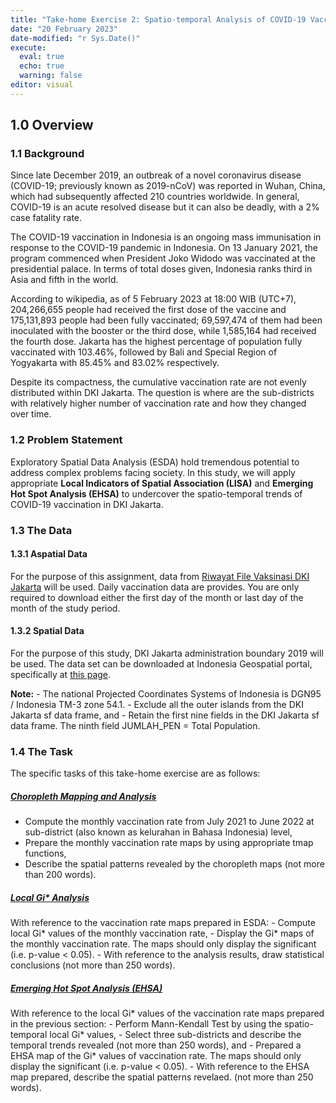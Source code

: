 ```yaml
---
title: "Take-home Exercise 2: Spatio-temporal Analysis of COVID-19 Vaccination Trends at the Sub-district Level, DKI Jakarta"
date: "20 February 2023"
date-modified: "r Sys.Date()"
execute: 
  eval: true
  echo: true
  warning: false
editor: visual
---
```


## 1.0 Overview

### 1.1 Background

Since late December 2019, an outbreak of a novel coronavirus disease (COVID-19; previously known as 2019-nCoV) was reported in Wuhan, China, which had subsequently affected 210 countries worldwide. In general, COVID-19 is an acute resolved disease but it can also be deadly, with a 2% case fatality rate.

The COVID-19 vaccination in Indonesia is an ongoing mass immunisation in response to the COVID-19 pandemic in Indonesia. On 13 January 2021, the program commenced when President Joko Widodo was vaccinated at the presidential palace. In terms of total doses given, Indonesia ranks third in Asia and fifth in the world.

According to wikipedia, as of 5 February 2023 at 18:00 WIB (UTC+7), 204,266,655 people had received the first dose of the vaccine and 175,131,893 people had been fully vaccinated; 69,597,474 of them had been inoculated with the booster or the third dose, while 1,585,164 had received the fourth dose. Jakarta has the highest percentage of population fully vaccinated with 103.46%, followed by Bali and Special Region of Yogyakarta with 85.45% and 83.02% respectively.

Despite its compactness, the cumulative vaccination rate are not evenly distributed within DKI Jakarta. The question is where are the sub-districts with relatively higher number of vaccination rate and how they changed over time.

### 1.2 Problem Statement

Exploratory Spatial Data Analysis (ESDA) hold tremendous potential to address complex problems facing society. In this study, we will apply appropriate **Local Indicators of Spatial Association (LISA)** and **Emerging Hot Spot Analysis (EHSA)** to undercover the spatio-temporal trends of COVID-19 vaccination in DKI Jakarta.

### 1.3 The Data

#### 1.3.1 Aspatial Data

For the purpose of this assignment, data from [Riwayat File Vaksinasi DKI Jakarta](https://riwayat-file-vaksinasi-dki-jakarta-jakartagis.hub.arcgis.com/) will be used. Daily vaccination data are provides. You are only required to download either the first day of the month or last day of the month of the study period.

#### 1.3.2 Spatial Data

For the purpose of this study, DKI Jakarta administration boundary 2019 will be used. The data set can be downloaded at Indonesia Geospatial portal, specifically at [this page](https://www.indonesia-geospasial.com/2020/04/download-shapefile-shp-batas-desa.html).

**Note:** - The national Projected Coordinates Systems of Indonesia is DGN95 / Indonesia TM-3 zone 54.1. - Exclude all the outer islands from the DKI Jakarta sf data frame, and - Retain the first nine fields in the DKI Jakarta sf data frame. The ninth field JUMLAH_PEN = Total Population.

### 1.4 The Task

The specific tasks of this take-home exercise are as follows:

##### [Choropleth Mapping and Analysis]{.underline}

-   Compute the monthly vaccination rate from July 2021 to June 2022 at sub-district (also known as kelurahan in Bahasa Indonesia) level,
-   Prepare the monthly vaccination rate maps by using appropriate tmap functions,
-   Describe the spatial patterns revealed by the choropleth maps (not more than 200 words).

##### [Local Gi\* Analysis]{.underline}

With reference to the vaccination rate maps prepared in ESDA: - Compute local Gi\* values of the monthly vaccination rate, - Display the Gi\* maps of the monthly vaccination rate. The maps should only display the significant (i.e. p-value \< 0.05). - With reference to the analysis results, draw statistical conclusions (not more than 250 words).

##### [Emerging Hot Spot Analysis (EHSA)]{.underline}

With reference to the local Gi\* values of the vaccination rate maps prepared in the previous section: - Perform Mann-Kendall Test by using the spatio-temporal local Gi\* values, - Select three sub-districts and describe the temporal trends revealed (not more than 250 words), and - Prepared a EHSA map of the Gi\* values of vaccination rate. The maps should only display the significant (i.e. p-value \< 0.05). - With reference to the EHSA map prepared, describe the spatial patterns revelaed. (not more than 250 words).
